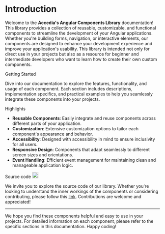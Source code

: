 
<Meta title="Introduction" />

<style>
  {`
    .subheading {
      --mediumdark: '#999999';
      display: flex;
      align-items: center;
      font-weight: 700;
      font-size: 13px;
      color: #999;
      letter-spacing: 6px;
      line-height: 24px;
      text-transform: uppercase;
      margin-bottom: 12px;
      margin-top: 40px;
    }
    .github-icon {
      margin-left: 0.75rem;
    }
  `}
</style>

# Introduction

Welcome to the **Accedia's Angular Components Library** documentation! This library provides a collection of reusable, 
customizable, and functional components to streamline the development of your Angular applications. 
Whether you're building forms, navigation, or interactive elements, our components are designed to enhance 
your development experience and improve your application's usability. This library is intended not only for direct use 
in your projects but also as a resource for beginner and intermediate developers who want to learn how to create their own custom components.

<div className="subheading">Getting Started</div>

Dive into our documentation to explore the features, functionality, and usage of each component. Each section includes descriptions, 
implementation specifics, and practical examples to help you seamlessly integrate these components into your projects.

<div className="subheading">Highlights</div>

- **Reusable Components**: Easily integrate and reuse components across different parts of your application.
- **Customization**: Extensive customization options to tailor each component's appearance and behavior.
- **Accessibility**: Designed with accessibility in mind to ensure inclusivity for all users.
- **Responsive Design**: Components that adapt seamlessly to different screen sizes and orientations.
- **Event Handling**: Efficient event management for maintaining clean and manageable application logic.

<div className="subheading">Source code <img className="github-icon" src={GithubIcon} alt="github" width="20"/></div>

We invite you to explore the source code of our library. Whether you're looking to understand the inner workings of 
the components or considering contributing, please follow this [link](https://github.com/histefanov/accedia-angular-components). 
Contributions are welcome and appreciated!

---

We hope you find these components helpful and easy to use in your projects. For detailed information on each component, please refer to the specific sections in this documentation. Happy coding!